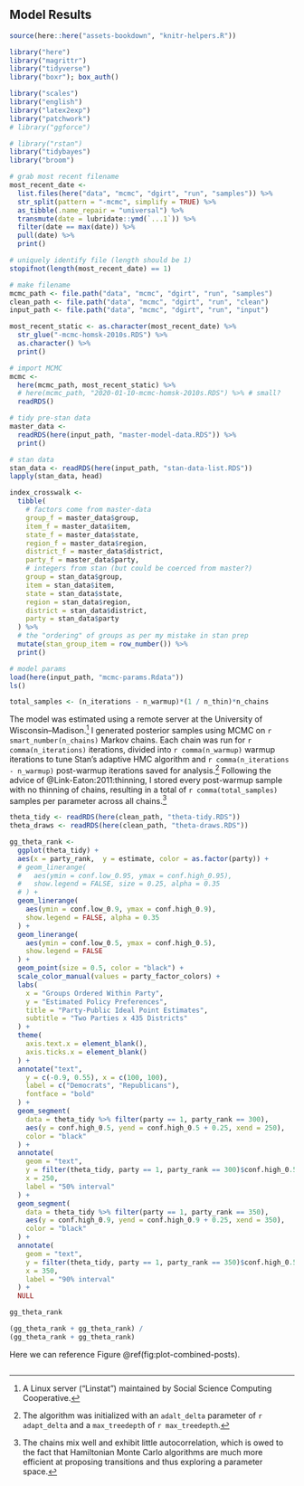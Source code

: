 ## Model Results {#sec:model-results}

<!-- in chapter: model -->

```r
source(here::here("assets-bookdown", "knitr-helpers.R"))
```

```r
library("here")
library("magrittr")
library("tidyverse")
library("boxr"); box_auth()

library("scales")
library("english")
library("latex2exp")
library("patchwork")
# library("ggforce")

# library("rstan")
library("tidybayes")
library("broom")
```

```r
# grab most recent filename
most_recent_date <- 
  list.files(here("data", "mcmc", "dgirt", "run", "samples")) %>%
  str_split(pattern = "-mcmc", simplify = TRUE) %>%
  as_tibble(.name_repair = "universal") %>%
  transmute(date = lubridate::ymd(`...1`)) %>%
  filter(date == max(date)) %>%
  pull(date) %>%
  print()

# uniquely identify file (length should be 1)
stopifnot(length(most_recent_date) == 1)

# make filename
mcmc_path <- file.path("data", "mcmc", "dgirt", "run", "samples")
clean_path <- file.path("data", "mcmc", "dgirt", "run", "clean")
input_path <- file.path("data", "mcmc", "dgirt", "run", "input")

most_recent_static <- as.character(most_recent_date) %>%
  str_glue("-mcmc-homsk-2010s.RDS") %>%
  as.character() %>%
  print()

# import MCMC
mcmc <- 
  here(mcmc_path, most_recent_static) %>%
  # here(mcmc_path, "2020-01-10-mcmc-homsk-2010s.RDS") %>% # small?
  readRDS()
```

```r
# tidy pre-stan data
master_data <- 
  readRDS(here(input_path, "master-model-data.RDS")) %>%
  print()

# stan data
stan_data <- readRDS(here(input_path, "stan-data-list.RDS"))
lapply(stan_data, head)

index_crosswalk <- 
  tibble(
    # factors come from master-data
    group_f = master_data$group,
    item_f = master_data$item,
    state_f = master_data$state,
    region_f = master_data$region,
    district_f = master_data$district,
    party_f = master_data$party,
    # integers from stan (but could be coerced from master?)
    group = stan_data$group, 
    item = stan_data$item,
    state = stan_data$state,
    region = stan_data$region,
    district = stan_data$district,
    party = stan_data$party
  ) %>%
  # the "ordering" of groups as per my mistake in stan prep
  mutate(stan_group_item = row_number()) %>%
  print()
```

```r
# model params
load(here(input_path, "mcmc-params.Rdata"))
ls()
```

```r
total_samples <- (n_iterations - n_warmup)*(1 / n_thin)*n_chains
```

The model was estimated using a remote server at the University of Wisconsin--Madison.^[
  A Linux server ("Linstat") maintained by Social Science Computing Cooperative.
] 
I generated posterior samples using MCMC on `r smart_number(n_chains)` Markov chains. Each chain was run for `r comma(n_iterations)` iterations, divided into `r comma(n_warmup)` warmup iterations to tune Stan's adaptive HMC algorithm and `r comma(n_iterations - n_warmup)` post-warmup iterations saved for analysis.^[
  The algorithm was initialized with an `adalt_delta` parameter of `r adapt_delta` and a `max_treedepth` of `r max_treedepth`.
]
Following the advice of @Link-Eaton:2011:thinning, I stored every post-warmup sample with no thinning of chains, resulting in a total of `r comma(total_samples)` samples per parameter across all chains.^[
  The chains mix well and exhibit little autocorrelation, which is owed to the fact that Hamiltonian Monte Carlo algorithms are much more efficient at proposing transitions and thus exploring a parameter space.
]

```r
theta_tidy <- readRDS(here(clean_path, "theta-tidy.RDS"))
theta_draws <- readRDS(here(clean_path, "theta-draws.RDS"))
```


```r
gg_theta_rank <- 
  ggplot(theta_tidy) +
  aes(x = party_rank,  y = estimate, color = as.factor(party)) +
  # geom_linerange(
  #   aes(ymin = conf.low_0.95, ymax = conf.high_0.95),
  #   show.legend = FALSE, size = 0.25, alpha = 0.35
  # ) +
  geom_linerange(
    aes(ymin = conf.low_0.9, ymax = conf.high_0.9),
    show.legend = FALSE, alpha = 0.35
  ) +
  geom_linerange(
    aes(ymin = conf.low_0.5, ymax = conf.high_0.5),
    show.legend = FALSE
  ) +
  geom_point(size = 0.5, color = "black") +
  scale_color_manual(values = party_factor_colors) +
  labs(
    x = "Groups Ordered Within Party", 
    y = "Estimated Policy Preferences",
    title = "Party-Public Ideal Point Estimates",
    subtitle = "Two Parties x 435 Districts"
  ) + 
  theme(
    axis.text.x = element_blank(),
    axis.ticks.x = element_blank()
  ) +
  annotate("text", 
    y = c(-0.9, 0.55), x = c(100, 100),
    label = c("Democrats", "Republicans"),
    fontface = "bold"
  ) +
  geom_segment(
    data = theta_tidy %>% filter(party == 1, party_rank == 300),
    aes(y = conf.high_0.5, yend = conf.high_0.5 + 0.25, xend = 250),
    color = "black"
  ) + 
  annotate(
    geom = "text", 
    y = filter(theta_tidy, party == 1, party_rank == 300)$conf.high_0.5 + 0.35, 
    x = 250, 
    label = "50% interval"
  ) +
  geom_segment(
    data = theta_tidy %>% filter(party == 1, party_rank == 350),
    aes(y = conf.high_0.9, yend = conf.high_0.9 + 0.25, xend = 350),
    color = "black"
  ) + 
  annotate(
    geom = "text", 
    y = filter(theta_tidy, party == 1, party_rank == 350)$conf.high_0.5 + 0.5, 
    x = 350, 
    label = "90% interval"
  ) +
  NULL

gg_theta_rank
```

<!-- second: selection of distances -->
<!-- third: histogram of distances -->
<!-- final: heterogeneity -->

```r
(gg_theta_rank + gg_theta_rank) /
(gg_theta_rank + gg_theta_rank)
```

Here we can reference Figure&nbsp;\@ref(fig:plot-combined-posts).

```r
```






